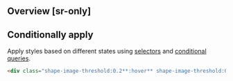## Overview [sr-only]
<Overview/>

## Conditionally apply
Apply styles based on different states using [selectors](/docs/state-selectors) and [conditional queries](/docs/conditional-queries).
```html
<div class="shape-image-threshold:0.2**:hover** shape-image-threshold:0.2**@sm** shape-image-threshold:0.2**@dark** shape-image-threshold:0.2**@print**">…</div>
```

